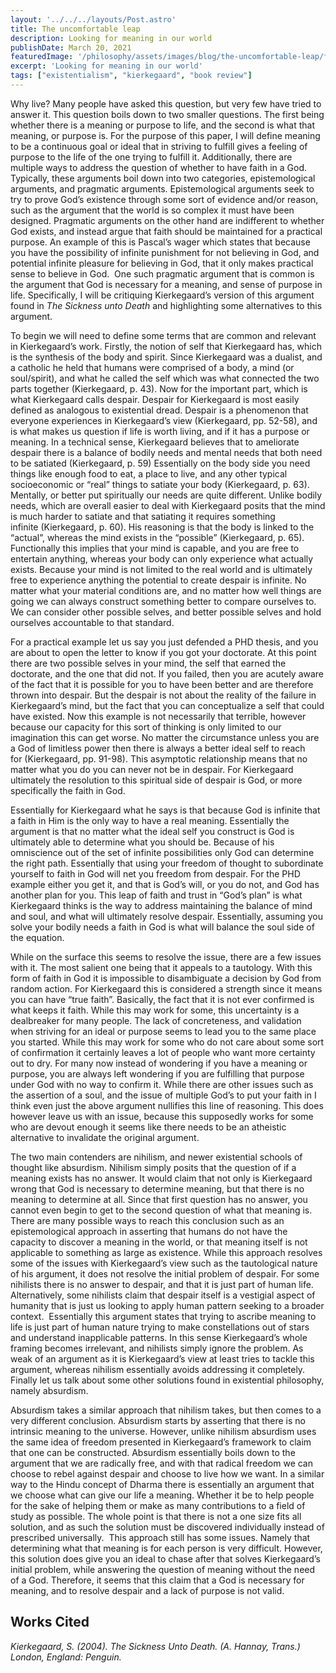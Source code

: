 ```yaml
---
layout: '../../../layouts/Post.astro'
title: The uncomfortable leap
description: Looking for meaning in our world
publishDate: March 20, 2021
featuredImage: '/philosophy/assets/images/blog/the-uncomfortable-leap/featured.png'
excerpt: 'Looking for meaning in our world'
tags: ["existentialism", "kierkegaard", "book review"]
---
```


Why live? Many people have asked this question, but very few have tried to answer it. This question boils down to two smaller questions. The first being whether there is a meaning or purpose to life, and the second is what that meaning, or purpose is. For the purpose of this paper, I will define meaning to be a continuous goal or ideal that in striving to fulfill gives a feeling of purpose to the life of the one trying to fulfill it. Additionally, there are multiple ways to address the question of whether to have faith in a God. Typically, these arguments boil down into two categories, epistemological arguments, and pragmatic arguments. Epistemological arguments seek to try to prove God’s existence through some sort of evidence and/or reason, such as the argument that the world is so complex it must have been designed. Pragmatic arguments on the other hand are indifferent to whether God exists, and instead argue that faith should be maintained for a practical purpose. An example of this is Pascal’s wager which states that because you have the possibility of infinite punishment for not believing in God, and potential infinite pleasure for believing in God, that it only makes practical sense to believe in God.  One such pragmatic argument that is common is the argument that God is necessary for a meaning, and sense of purpose in life. Specifically, I will be critiquing Kierkegaard’s version of this argument found in _The Sickness unto Death_ and highlighting some alternatives to this argument.

To begin we will need to define some terms that are common and relevant in Kierkegaard’s work. Firstly, the notion of self that Kierkegaard has, which is the synthesis of the body and spirit. Since Kierkegaard was a dualist, and a catholic he held that humans were comprised of a body, a mind (or soul/spirit), and what he called the self which was what connected the two parts together (Kierkegaard, p. 43). Now for the important part, which is what Kierkegaard calls despair. Despair for Kierkegaard is most easily defined as analogous to existential dread. Despair is a phenomenon that everyone experiences in Kierkegaard’s view (Kierkegaard, pp. 52-58), and is what makes us question if life is worth living, and if it has a purpose or meaning. In a technical sense, Kierkegaard believes that to ameliorate despair there is a balance of bodily needs and mental needs that both need to be satiated (Kierkegaard, p. 59) Essentially on the body side you need things like enough food to eat, a place to live, and any other typical socioeconomic or “real” things to satiate your body (Kierkegaard, p. 63). Mentally, or better put spiritually our needs are quite different. Unlike bodily needs, which are overall easier to deal with Kierkegaard posits that the mind is much harder to satiate and that satiating it requires something infinite (Kierkegaard, p. 60). His reasoning is that the body is linked to the “actual”, whereas the mind exists in the “possible” (Kierkegaard, p. 65). Functionally this implies that your mind is capable, and you are free to entertain anything, whereas your body can only experience what actually exists. Because your mind is not limited to the real world and is ultimately free to experience anything the potential to create despair is infinite. No matter what your material conditions are, and no matter how well things are going we can always construct something better to compare ourselves to. We can consider other possible selves, and better possible selves and hold ourselves accountable to that standard.

For a practical example let us say you just defended a PHD thesis, and you are about to open the letter to know if you got your doctorate. At this point there are two possible selves in your mind, the self that earned the doctorate, and the one that did not. If you failed, then you are acutely aware of the fact that it is possible for you to have been better and are therefore thrown into despair. But the despair is not about the reality of the failure in Kierkegaard’s mind, but the fact that you can conceptualize a self that could have existed. Now this example is not necessarily that terrible, however because our capacity for this sort of thinking is only limited to our imagination this can get worse. No matter the circumstance unless you are a God of limitless power then there is always a better ideal self to reach for (Kierkegaard, pp. 91-98). This asymptotic relationship means that no matter what you do you can never not be in despair. For Kierkegaard ultimately the resolution to this spiritual side of despair is God, or more specifically the faith in God.

Essentially for Kierkegaard what he says is that because God is infinite that a faith in Him is the only way to have a real meaning. Essentially the argument is that no matter what the ideal self you construct is God is ultimately able to determine what you should be. Because of his omniscience out of the set of infinite possibilities only God can determine the right path. Essentially that using your freedom of thought to subordinate yourself to faith in God will net you freedom from despair. For the PHD example either you get it, and that is God’s will, or you do not, and God has another plan for you. This leap of faith and trust in “God’s plan” is what Kierkegaard thinks is the way to address maintaining the balance of mind and soul, and what will ultimately resolve despair. Essentially, assuming you solve your bodily needs a faith in God is what will balance the soul side of the equation.

While on the surface this seems to resolve the issue, there are a few issues with it. The most salient one being that it appeals to a tautology. With this form of faith in God it is impossible to disambiguate a decision by God from random action. For Kierkegaard this is considered a strength since it means you can have “true faith”. Basically, the fact that it is not ever confirmed is what keeps it faith. While this may work for some, this uncertainty is a dealbreaker for many people. The lack of concreteness, and validation when striving for an ideal or purpose seems to lead you to the same place you started. While this may work for some who do not care about some sort of confirmation it certainly leaves a lot of people who want more certainty out to dry. For many now instead of wondering if you have a meaning or purpose, you are always left wondering if you are fulfilling that purpose under God with no way to confirm it. While there are other issues such as the assertion of a soul, and the issue of multiple God’s to put your faith in I think even just the above argument nullifies this line of reasoning. This does however leave us with an issue, because this supposedly works for some who are devout enough it seems like there needs to be an atheistic alternative to invalidate the original argument.

The two main contenders are nihilism, and newer existential schools of thought like absurdism. Nihilism simply posits that the question of if a meaning exists has no answer. It would claim that not only is Kierkegaard wrong that God is necessary to determine meaning, but that there is no meaning to determine at all. Since that first question has no answer, you cannot even begin to get to the second question of what that meaning is. There are many possible ways to reach this conclusion such as an epistemological approach in asserting that humans do not have the capacity to discover a meaning in the world, or that meaning itself is not applicable to something as large as existence. While this approach resolves some of the issues with Kierkegaard’s view such as the tautological nature of his argument, it does not resolve the initial problem of despair. For some nihilists there is no answer to despair, and that it is just part of human life. Alternatively, some nihilists claim that despair itself is a vestigial aspect of humanity that is just us looking to apply human pattern seeking to a broader context.  Essentially this argument states that trying to ascribe meaning to life is just part of human nature trying to make constellations out of stars and understand inapplicable patterns. In this sense Kierkegaard’s whole framing becomes irrelevant, and nihilists simply ignore the problem. As weak of an argument as it is Kierkegaard’s view at least tries to tackle this argument, whereas nihilism essentially avoids addressing it completely. Finally let us talk about some other solutions found in existential philosophy, namely absurdism.

Absurdism takes a similar approach that nihilism takes, but then comes to a very different conclusion. Absurdism starts by asserting that there is no intrinsic meaning to the universe. However, unlike nihilism absurdism uses the same idea of freedom presented in Kierkegaard’s framework to claim that one can be constructed. Absurdism essentially boils down to the argument that we are radically free, and with that radical freedom we can choose to rebel against despair and choose to live how we want. In a similar way to the Hindu concept of Dharma there is essentially an argument that we choose what can give our life a meaning. Whether it be to help people for the sake of helping them or make as many contributions to a field of study as possible. The whole point is that there is not a one size fits all solution, and as such the solution must be discovered individually instead of prescribed universally.  This approach still has some issues. Namely that determining what that meaning is for each person is very difficult. However, this solution does give you an ideal to chase after that solves Kierkegaard’s initial problem, while answering the question of meaning without the need of a God. Therefore, it seems that this claim that a God is necessary for meaning, and to resolve despair and a lack of purpose is not valid.

## Works Cited

*Kierkegaard, S. (2004). _The Sickness Unto Death._ (A. Hannay, Trans.) London, England: Penguin.*